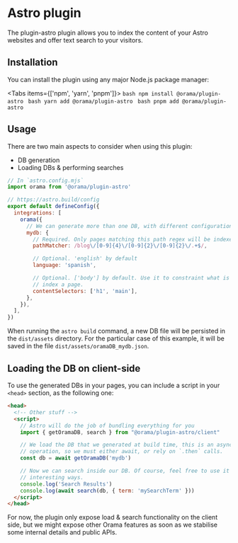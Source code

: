 
# Astro plugin

The plugin-astro plugin allows you to index the content of your Astro websites and offer text search to your visitors.

## Installation

You can install the plugin using any major Node.js package manager:

<Tabs items={['npm', 'yarn', 'pnpm']}>
  <Tab>```bash npm install @orama/plugin-astro ```</Tab>
  <Tab>```bash yarn add @orama/plugin-astro ```</Tab>
  <Tab>```bash pnpm add @orama/plugin-astro ```</Tab>
</Tabs>

## Usage

There are two main aspects to consider when using this plugin:

- DB generation
- Loading DBs & performing searches

```javascript
// In `astro.config.mjs`
import orama from '@orama/plugin-astro'

// https://astro.build/config
export default defineConfig({
  integrations: [
    orama({
      // We can generate more than one DB, with different configurations
      mydb: {
        // Required. Only pages matching this path regex will be indexed
        pathMatcher: /blog\/[0-9]{4}\/[0-9]{2}\/[0-9]{2}\/.+$/,

        // Optional. 'english' by default
        language: 'spanish',

        // Optional. ['body'] by default. Use it to constraint what is used to
        // index a page.
        contentSelectors: ['h1', 'main'],
      },
    }),
  ],
})
```

When running the `astro build` command, a new DB file will be persisted in the `dist/assets` directory. For the particular case of this example, it will be saved in the file `dist/assets/oramaDB_mydb.json`.

## Loading the DB on client-side

To use the generated DBs in your pages, you can include a script in your `<head>` section, as the following one:

```html
<head>
  <!-- Other stuff -->
  <script>
    // Astro will do the job of bundling everything for you
    import { getOramaDB, search } from "@orama/plugin-astro/client"

    // We load the DB that we generated at build time, this is an asynchronous
    // operation, so we must either await, or rely on `.then` calls.
    const db = await getOramaDB('mydb')

    // Now we can search inside our DB. Of course, feel free to use it in more
    // interesting ways.
    console.log('Search Results')
    console.log(await search(db, { term: 'mySearchTerm' }))
  </script>
</head>
```

For now, the plugin only expose load & search functionality on the client side, but we might expose other Orama features as soon as we stabilise some internal details and public APIs.
